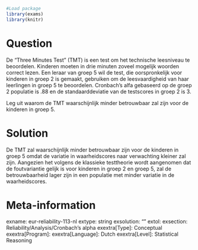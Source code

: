 ```r
#Load package
library(exams)
library(knitr)
```
Question
========
De “Three Minutes Test” (TMT) is een test om het technische leesniveau te beoordelen. Kinderen moeten in drie minuten zoveel mogelijk woorden correct lezen. Een leraar van groep 5 wil de test, die oorspronkelijk voor kinderen in groep 2 is gemaakt, gebruiken om de leesvaardigheid van haar leerlingen in groep 5 te beoordelen.
Cronbach’s alfa gebaseerd op de groep 2 populatie is .88 en de standaarddeviatie van de testscores in groep 2 is 3.

Leg uit waarom de TMT waarschijnlijk minder betrouwbaar zal zijn voor de kinderen in groep 5.


Solution
========
De TMT zal waarschijnlijk minder betrouwbaar zijn voor de kinderen in groep 5 omdat de variatie in waarheidscores naar verwachting kleiner zal zijn. Aangezien het volgens de klassieke testtheorie wordt aangenomen dat de foutvariantie gelijk is voor kinderen in groep 2 en groep 5, zal de betrouwbaarheid lager zijn in een populatie met minder variatie in de waarheidscores.

Meta-information
================
exname: eur-reliability-113-nl
extype: string
exsolution: ""
extol: 
exsection: Reliability/Analysis/Cronbach's alpha
exextra[Type]: Conceptual
exextra[Program]: 
exextra[Language]: Dutch
exextra[Level]: Statistical Reasoning
